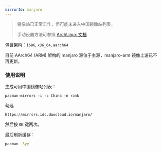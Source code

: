 ```yaml
---
mirrorId: manjaro
---
```


> 镜像站已正常工作，但可能未进入中国镜像站列表。
> 
> 手动设置方法可参照 [ArchLinux 文档](/docs/archlinux)

包含架构：`i686`, `x86_64`, `aarch64`

目前 AArch64 (ARM) 架构的 manjaro 源位于主源，manjaro-arm 镜像上游已不再更新。

### 使用说明

生成可用中国镜像站列表：

```shell
pacman-mirrors -i -c China -m rank
```
        
勾选

```plaintext
https://mirrors.idc.daocloud.io/manjaro/
```

然后按 ``OK`` 键两次。
        
最后刷新缓存：

```bash
pacman -Syy
```